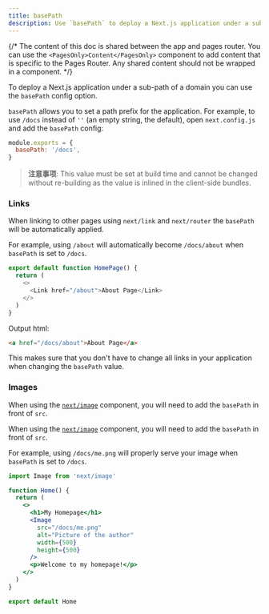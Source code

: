 ```yaml
---
title: basePath
description: Use `basePath` to deploy a Next.js application under a sub-path of a domain.
---
```


{/* The content of this doc is shared between the app and pages router. You can use the `<PagesOnly>Content</PagesOnly>` component to add content that is specific to the Pages Router. Any shared content should not be wrapped in a component. */}

To deploy a Next.js application under a sub-path of a domain you can use the `basePath` config option.

`basePath` allows you to set a path prefix for the application. For example, to use `/docs` instead of `''` (an empty string, the default), open `next.config.js` and add the `basePath` config:

```js filename="next.config.js"
module.exports = {
  basePath: '/docs',
}
```

> **注意事项**: This value must be set at build time and cannot be changed without re-building as the value is inlined in the client-side bundles.

### Links

When linking to other pages using `next/link` and `next/router` the `basePath` will be automatically applied.

For example, using `/about` will automatically become `/docs/about` when `basePath` is set to `/docs`.

```js
export default function HomePage() {
  return (
    <>
      <Link href="/about">About Page</Link>
    </>
  )
}
```

Output html:

```html
<a href="/docs/about">About Page</a>
```

This makes sure that you don't have to change all links in your application when changing the `basePath` value.

### Images

<AppOnly>

When using the [`next/image`](/docs/app/api-reference/components/image) component, you will need to add the `basePath` in front of `src`.

</AppOnly>

<PagesOnly>

When using the [`next/image`](/docs/pages/api-reference/components/image) component, you will need to add the `basePath` in front of `src`.

</PagesOnly>

For example, using `/docs/me.png` will properly serve your image when `basePath` is set to `/docs`.

```jsx
import Image from 'next/image'

function Home() {
  return (
    <>
      <h1>My Homepage</h1>
      <Image
        src="/docs/me.png"
        alt="Picture of the author"
        width={500}
        height={500}
      />
      <p>Welcome to my homepage!</p>
    </>
  )
}

export default Home
```
